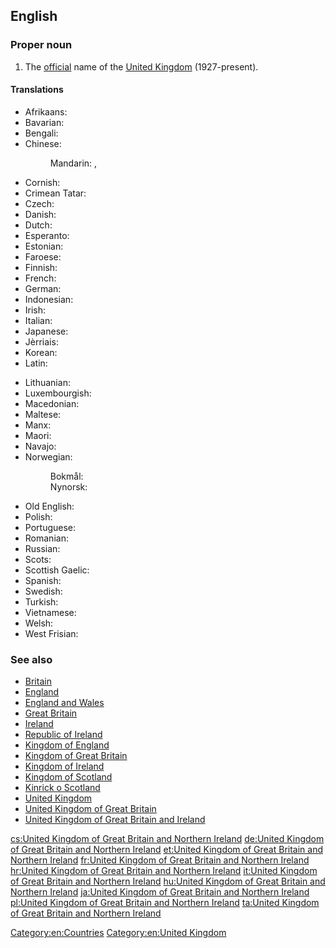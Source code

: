==English==
{{wikipedia}}

===Proper noun===
{{en-proper noun|head=[[United Kingdom]] [[of]] [[Great Britain]] and [[Northern Ireland]]}}

# The [[official]] name of the [[United Kingdom]] (1927-present).

====Translations====
{{trans-top|United Kingdom of Great Britain and Northern Ireland}}
* Afrikaans: {{t|af|Verenigde Koninkryk van Groot-Brittanje en Noord-Ierland}}
* Bavarian: {{t|bar|Vareinigts Kinireich vó Großbritannien und Nordirland}}
* Bengali: {{t|bn|গ্রেইট ব্রিটেন এবং উত্তর আয়ারল্যাণ্ডের যুক্তরাজ্য}}
* Chinese:
*: Mandarin: {{t|cmn|大不列顛及北愛爾蘭聯合王國|sc=Hani}}, {{t|cmn|大不列颠及北爱尔兰联合王国|tr=Dàbùlièdiān jí Běi-Ài'ěrlán Liánhé Wángguó|sc=Hani}}
* Cornish: {{t|kw|Ruwvaneth Unys Breten Veur ha Wordhon Gledh}}
* Crimean Tatar: {{t|crh|Büyük Britaniya ve Şimaliy İrlandiya Qоşma Qırallığı}}
* Czech: {{t+|cs|Spojené království Velké Británie a Severního Irska|n}}
* Danish: {{t|da|Det Forenede Kongerige Storbritannien og Nordirland|n}}
* Dutch: {{t|nl|Verenigd Koninkrijk van Groot-Brittannië en Noord-Ierland|n}}
* Esperanto: {{t|eo|Unuiĝinta Regno}}
* Estonian: {{t|et|Suurbritannia ja Põhja-Iiri Ühendkuningriik}}
* Faroese: {{t|fo|Sameinda kongsríkið Stórabretland og Norðurírland|n}}
* Finnish: {{t|fi|Ison-Britannian ja Pohjois-Irlannin yhdistynyt kuningaskunta}}
* French: {{t+|fr|Royaume-Uni de Grande-Bretagne et d’Irlande du Nord|m}}
* German: {{t+|de|Vereinigtes Königreich Großbritannien und Nordirland|n}}
* Indonesian: {{t|id|Kerajaan Serikat Britania Raya dan Irlandia Utara}}
* Irish: {{t|ga|Ríocht Aontaithe na Breataine Móire agus Thuaisceart Éireann|f}}
* Italian: {{t+|it|Regno Unito di Gran Bretagna e Irlanda del Nord|m}}
* Japanese: {{t|ja|グレートブリテンおよび北アイルランド連合王国|tr=Gurēto Buriten oyobi Kita-Airurando rengōōkoku}}
* Jèrriais: {{t|roa-jer|Rouoyaume Unni d'la Grande Brétangne et d'l'Irlande du Nord|m}}
* Korean: {{t|ko|그레이트 브리튼 북아일랜드 연합 왕국|tr=geureiteu beuriteun bugaillaendeu yeonhap wangguk|sc=Kore}}
* Latin: {{t|la|Coniunctum Britanniae Magnae et Hiberniae Septentrionalis Regnum|n}}
{{trans-mid}}
* Lithuanian: {{t+|lt|Jungtinė Didžiosios Britanijos ir Šiaurės Airijos Karalystė}}
* Luxembourgish: {{t|lb|Vereenegt Kinnekräich vu Groussbritannien an Nordirland}}
* Macedonian: {{t|mk|Обединето Кралство на Велика Британија и Северна Ирска|n|tr=Obedíneto Králstvo na Vélika Británija i Séverna ĺrska}}
* Maltese: {{t|mt|Renju Unit tal-Gran Brittanja u l-Irlanda ta' Fuq|m|alt=Ir-Renju Unit tal-Gran Brittanja u l-Irlanda ta' Fuq}}
* Manx: {{t|gv|Reeriaght Unnaneysit ny Bretyn Mooar as Nerin Hwoaie}}
* Maori: {{t|mi|Ko te Kīngatanga Kotahi o Piritene Nui me Airangi ki te Raki}}
* Navajo: {{t|nv|Tótaʼ Dinéʼiʼ dóó Náhookǫsjí Bitsiighaʼ Łichííʼí Bikéyah Ałhidadiidzooígíí}}
* Norwegian:
*: Bokmål: {{t|nb|Det forente kongeriket Storbritannia og Nord-Irland|n}}
*: Nynorsk: {{t|nn|Det sameinte kongeriket Storbritannia og Nord-Irland|n}}
* Old English: {{t|ang|Geānede Cynerīce Grēatre Brytene and Norþīrlandes|n}}
* Polish: {{t+|pl|Zjednoczone Królestwo Wielkiej Brytanii i Irlandii Północnej|n}}
* Portuguese: {{t|pt|Reino Unido da Grã-Bretanha e Irlanda do Norte|m}}
* Romanian: {{t|ro|Regatul Unit al Marii Britanii și al Irlandei de Nord|n}}
* Russian: {{t|ru|Соединённое Королевство Великобритании и Северной Ирландии|n|tr=Sojedinjónnoje Korolévstvo Velikobritánii i Sévernoj Irlándii}}
* Scots: {{t|sco|Unitit Kinrick o Great Breetain an Northren Ireland}}
* Scottish Gaelic: {{t|gd|An Rìoghachd Aonaichte Bhreatainn is Èireann a Tuath|f}}
* Spanish: {{t|es|Reino Unido de Gran Bretaña e Irlanda del Norte|m}}
* Swedish: {{t|sv|Förenade konungariket Storbritannien och Nordirland}}
* Turkish: {{t+|tr|Büyük Britanya ve Kuzey İrlanda Birleşik Krallığı}}
* Vietnamese: {{t|vi|Vương quốc Liên hiệp Anh và Bắc Ireland}}
* Welsh: {{t|cy|Teyrnas Unedig Prydain Fawr a Gogledd Iwerddon|f}}
* West Frisian: {{t|fy|Feriene Keninkryk fan Grut-Brittanje en Noard-Ierlân}}
{{trans-bottom}}

===See also===
* [[Britain]]
* [[England]]
* [[England and Wales]]
* [[Great Britain]]
* [[Ireland]]
* [[Republic of Ireland]]
* [[Kingdom of England]]
* [[Kingdom of Great Britain]]
* [[Kingdom of Ireland]]
* [[Kingdom of Scotland]]
* [[Kinrick o Scotland]]
* [[United Kingdom]]
* [[United Kingdom of Great Britain]]
* [[United Kingdom of Great Britain and Ireland]]

[[Category:en:Countries]]
[[Category:en:United Kingdom]]

[[cs:United Kingdom of Great Britain and Northern Ireland]]
[[de:United Kingdom of Great Britain and Northern Ireland]]
[[et:United Kingdom of Great Britain and Northern Ireland]]
[[fr:United Kingdom of Great Britain and Northern Ireland]]
[[hr:United Kingdom of Great Britain and Northern Ireland]]
[[it:United Kingdom of Great Britain and Northern Ireland]]
[[hu:United Kingdom of Great Britain and Northern Ireland]]
[[ja:United Kingdom of Great Britain and Northern Ireland]]
[[pl:United Kingdom of Great Britain and Northern Ireland]]
[[ta:United Kingdom of Great Britain and Northern Ireland]]